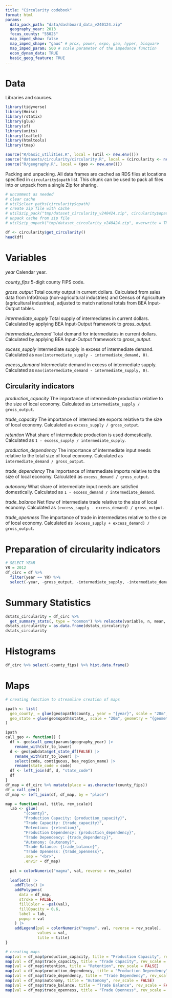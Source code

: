 ```yaml
---
title: "Circularity codebook"
format: html
params:
  data_pack_path: "data/dashboard_data_v240124.zip"
  geography_year: 2013
  focus_county: "55025"
  map_imped_show: false
  map_imped_shape: "gaus" # prox, power, expo, gau, hyper, bisquare
  map_imped_param: 500 # scale parameter of the impedance function
  econ_dynam_data: TRUE
  basic_geog_feature: TRUE
---
```


# Data

Libraries and sources.

```r
library(tidyverse)
library(Hmisc)
library(rstatix)
library(glue)
library(sf)
library(units)
library(leaflet)
library(htmltools)
library(tmap)

source("R/basic_utilities.R", local = (util <- new.env()))
source("datasets/circularity/circularity.R", local = (circularity <- new.env()))
source("R/geography.R", local = (geo <- new.env()))
```


Packing and unpacking.
All data frames are cached as RDS files at locations specified in `circularity$opath` list.
This chunk can be used to pack all files into or unpack from a single Zip for sharing.

```r
# uncomment as needed
# clear cache
# util$clear_paths(circularity$opath)
# create zip file with cache
# util$zip_pack("tmp/dataset_circularity_v240424.zip", circularity$opath)
# unpack cache from zip file
# util$zip_unpack("tmp/dataset_circularity_v240424.zip", overwrite = TRUE)
```

```r
df <- circularity$get_circularity()
head(df)
```


# Variables

*year* Calendar year.

*county_fips* 5-digit county FIPS code.

*gross_output* Total county output in current dollars.
Calculated from sales data from InfoGroup (non-agricultural industries) and Census of Agriculture (agricultural industries), adjusted to match national totals from BEA Input-Output tables.

*intermediate_supply* Total supply of intermediates in current dollars.
Calculated by applying BEA Input-Output framework to *gross_output*.

*intermediate_demand* Total demand for intermediates in current dollars.
Calculated by applying BEA Input-Output framework to *gross_output*.

*excess_supply* Intermediate supply in excess of intermediate demand.
Calculated as `max(intermediate_supply - intermediate_demand, 0)`.

*excess_demand* Intermediate demand in excess of intermediate supply.
Calculated as `max(intermediate_demand - intermediate_supply, 0)`.

## Circularity indicators

*production_capacity* The importance of intermediate production relative to the size of local economy.
Calculated as `intermediate_supply / gross_output`.

*trade_capacity* The importance of intermediate exports relative to the size of local economy.
Calculated as `excess_supply / gross_output`.

*retention* What share of intermediate production is used domestically.
Calculated as `1 - excess_supply / intermediate_supply`.

*production_dependency* The importance of intermediate input needs relative to the total size of local economy.
Calculated as `intermediate_demand / gross_output`.

*trade_dependency* The importance of intermediate imports relative to the size of local economy.
Calculated as `excess_demand / gross_output`.

*autonomy* What share of intermediate input needs are satisfied domestically.
Calculated as `1 - excess_demand / intermediate_demand`.

*trade_balance* Net flow of intermediate trade relative to the size of local economy.
Calculated as `(excess_supply - excess_demand) / gross_output`.

*trade_openness* The importance of trade in intermediates relative to the size of local economy.
Calculated as `(excess_supply + excess_demand) / gross_output`.


# Preparation of circularity indicators

```r
# SELECT YEAR
YR = 2012
df_circ = df %>%  
  filter(year == YR) %>%
  select(-year, -gross_output, -intermediate_supply, -intermediate_demand, -excess_supply, -excess_demand)
```


# Summary Statistics

```r
dstats_circularity = df_circ %>% 
  get_summary_stats(, type = "common") %>% relocate(variable, n, mean, median, min, max)
dstats_circularity = as.data.frame(dstats_circularity)
dstats_circularity
```

# Histograms

```r
df_circ %>% select(-county_fips) %>% hist.data.frame()

```

# Maps

```r
# creating function to streamline creation of maps

ipath <- list(
  geo_county_ = glue(geo$opath$county_, year = "{year}", scale = "20m", geometry = TRUE),
  geo_state = glue(geo$opath$state_, scale = "20m", geometry = "{geometry}")
)

ipath
call_geo <- function() {
  df <- geo$call_geog(params$geography_year) |>
    rename_with(str_to_lower)
  d <- geo$pubdata$get_state_df(FALSE) |>
    rename_with(str_to_lower) |>
    select(code, contiguous, bea_region_name) |>
    rename(state_code = code)
  df <- left_join(df, d, "state_code")
  df
}
df_map = df_circ %>% mutate(place = as.character(county_fips))
df = call_geo()
df_map <- left_join(df, df_map, by = "place")

map = function(val, title, rev_scale){
  lab <- glue(
        "{county}",
        "Production Capacity: {production_capacity}", 
        "Trade Capacity: {trade_capacity}", 
        "Retention: {retention}", 
        "Production Dependency: {production_dependency}", 
        "Trade Dependency: {trade_dependency}", 
        "Autonomy: {autonomy}", 
        "Trade Balance: {trade_balance}", 
        "Trade Openness: {trade_openness}",
        .sep = "<br>",
        .envir = df_map)
  
  pal = colorNumeric("magma", val, reverse = rev_scale)
  
  leaflet() |>
    addTiles() |>
    addPolygons(
      data = df_map,
      stroke = FALSE,
      fillColor = ~pal(val),
      fillOpacity = 0.6,
      label = lab,
      popup = val
    ) |>
    addLegend(pal = colorNumeric("magma", val, reverse = rev_scale), 
              values = val, 
              title = title)
}
```

```r
# creating maps
map(val = df_map$production_capacity, title = "Production Capacity", rev_scale = FALSE)
map(val = df_map$trade_capacity, title = "Trade Capacity", rev_scale = FALSE)
map(val = df_map$retention, title = "Retention", rev_scale = FALSE)
map(val = df_map$production_dependency, title = "Production Dependency", rev_scale = FALSE)
map(val = df_map$trade_dependency, title = "Trade Dependency", rev_scale = FALSE)
map(val = df_map$autonomy, title = "Autonomy", rev_scale = FALSE)
map(val = df_map$trade_balance, title = "Trade Balance", rev_scale = FALSE)
map(val = df_map$trade_openness, title = "Trade Openness", rev_scale = FALSE)
```







